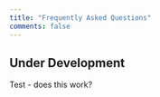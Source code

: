 ```yaml
---
title: "Frequently Asked Questions"
comments: false
---
```


::: {.callout-warning}
## Under Development 
:::


Test - does this work?